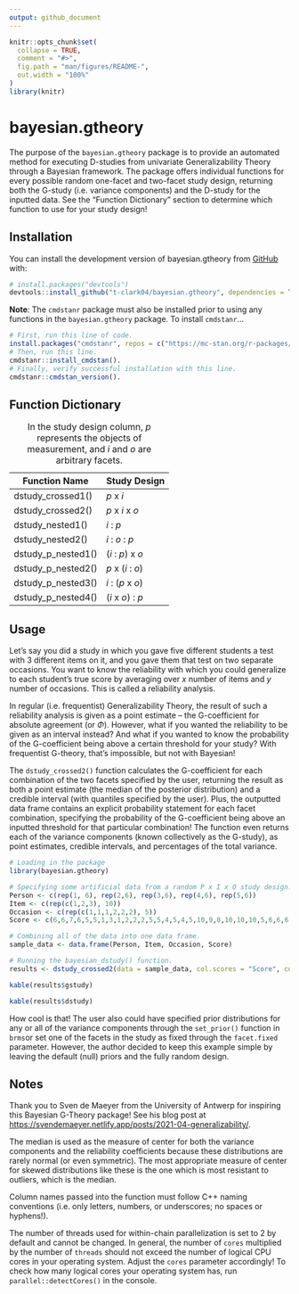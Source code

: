 ```yaml
---
output: github_document
---
```


<!-- README.md is generated from README.Rmd. Please edit that file -->

```r
knitr::opts_chunk$set(
  collapse = TRUE,
  comment = "#>",
  fig.path = "man/figures/README-",
  out.width = "100%"
)
library(knitr)
```

# bayesian.gtheory

<!-- badges: start -->

<!-- badges: end -->

The purpose of the `bayesian.gtheory` package is to provide an automated method for executing D-studies from univariate Generalizability Theory through a Bayesian framework. The package offers individual functions for every possible random one-facet and two-facet study design, returning both the G-study (i.e. variance components) and the D-study for the inputted data. See the "Function Dictionary" section to determine which function to use for your study design!

## Installation

You can install the development version of bayesian.gtheory from [GitHub](https://github.com/) with:

```r
# install.packages("devtools")
devtools::install_github("t-clark04/bayesian.gtheory", dependencies = TRUE, build_vignettes = TRUE)
```

**Note**: The `cmdstanr` package must also be installed prior to using any functions in the `bayesian.gtheory` package. To install `cmdstanr`...

```r
# First, run this line of code.
install.packages("cmdstanr", repos = c("https://mc-stan.org/r-packages/", getOption("repos")))
# Then, run this line.
cmdstanr::install_cmdstan(). 
# Finally, verify successful installation with this line. 
cmdstanr::cmdstan_version().
```

## Function Dictionary

| Function Name      | Study Design      |
|--------------------|-------------------|
| dstudy_crossed1()  | *p* x *i*         |
| dstudy_crossed2()  | *p* x *i* x *o*   |
| dstudy_nested1()   | *i* : *p*         |
| dstudy_nested2()   | *i* : *o* : *p*   |
| dstudy_p_nested1() | (*i* : *p*) x *o* |
| dstudy_p_nested2() | *p* x (*i* : *o*) |
| dstudy_p_nested3() | *i* : (*p* x *o*) |
| dstudy_p_nested4() | (*i* x *o*) : *p* |

: In the study design column, *p* represents the objects of measurement, and *i* and *o* are arbitrary facets.

## Usage

Let's say you did a study in which you gave five different students a test with 3 different items on it, and you gave them that test on two separate occasions. You want to know the reliability with which you could generalize to each student's true score by averaging over *x* number of items and *y* number of occasions. This is called a reliability analysis.

In regular (i.e. frequentist) Generalizability Theory, the result of such a reliability analysis is given as a point estimate -- the G-coefficient for absolute agreement (or $\Phi$). However, what if you wanted the reliability to be given as an interval instead? And what if you wanted to know the probability of the G-coefficient being above a certain threshold for your study? With frequentist G-theory, that's impossible, but not with Bayesian!

The `dstudy_crossed2()` function calculates the G-coefficient for each combination of the two facets specified by the user, returning the result as both a point estimate (the median of the posterior distribution) and a credible interval (with quantiles specified by the user). Plus, the outputted data frame contains an explicit probability statement for each facet combination, specifying the probability of the G-coefficient being above an inputted threshold for that particular combination! The function even returns each of the variance components (known collectively as the G-study), as point estimates, credible intervals, and percentages of the total variance.

```r
# Loading in the package
library(bayesian.gtheory)

# Specifying some artificial data from a random P x I x O study design.
Person <- c(rep(1, 6), rep(2,6), rep(3,6), rep(4,6), rep(5,6))
Item <- c(rep(c(1,2,3), 10))
Occasion <- c(rep(c(1,1,1,2,2,2), 5))
Score <- c(6,6,7,6,5,5,1,3,1,2,2,2,5,5,4,5,4,5,10,9,8,10,10,10,5,6,6,6,5,6)

# Combining all of the data into one data frame.
sample_data <- data.frame(Person, Item, Occasion, Score)

# Running the bayesian_dstudy() function.
results <- dstudy_crossed2(data = sample_data, col.scores = "Score", col.subjects = "Person", col.facet1 = "Item", col.facet2 = "Occasion", seq1 = seq(1,5,1), seq2 = seq(1,3,1), facet.fixed = NULL, threshold = 0.7, warmup = 1000, iter = 4000, chains = 4, cores = 4)
```

```r
kable(results$gstudy)
```

```r
kable(results$dstudy)
```

How cool is that! The user also could have specified prior distributions for any or all of the variance components through the `set_prior()` function in `brms`or set one of the facets in the study as fixed through the `facet.fixed` parameter. However, the author decided to keep this example simple by leaving the default (null) priors and the fully random design.

## Notes

Thank you to Sven de Maeyer from the University of Antwerp for inspiring this Bayesian G-Theory package! See his blog post at <https://svendemaeyer.netlify.app/posts/2021-04-generalizability/>.

The median is used as the measure of center for both the variance components and the reliability coefficients because these distributions are rarely normal (or even symmetric). The most appropriate measure of center for skewed distributions like these is the one which is most resistant to outliers, which is the median.

Column names passed into the function must follow C++ naming conventions (i.e. only letters, numbers, or underscores; no spaces or hyphens!).

The number of threads used for within-chain parallelization is set to 2 by default and cannot be changed. In general, the number of `cores` multiplied by the number of `threads` should not exceed the number of logical CPU cores in your operating system. Adjust the `cores` parameter accordingly! To check how many logical cores your operating system has, run `parallel::detectCores()` in the console.
